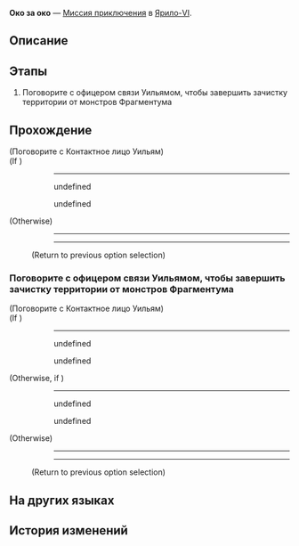 {{Дополнить|Диалоги.}}
{{Миссия Инфобокс
|id              = 4081315
|Название        = 
|Изображение     = Миссия Освоения Око за око.png
|Тип             = Миссия приключения
|События         = 
|Глава           = 
|Условия         = Завершена [[Миссия Освоения]] ''[[Возвращение]]''
|Персонажи       = Контактное лицо Уильям; Первопроходец
|СтартЛокация    = Административный район
|Мир             = Ярило-VI
|Локации         = Административный район
|Предыдущая      = 
|Следующая       = 
|Награды         = 
}}
'''Око за око''' — [[Миссия приключения]] в [[Ярило-VI]].

==Описание==
{{Описание|<!--официальное описание из Перекрёстка судеб-->}}

==Этапы==
# Поговорите с офицером связи Уильямом, чтобы завершить зачистку территории от монстров Фрагментума

==Прохождение==
{{Дополнить}}


;(Поговорите с Контактное лицо Уильям)
;(If {{cx}}<!--SubMission Finish: 408131802-->)
::----
:<!--Unknown TalkSentence: 401090202-->
:<!--Unknown TalkSentence: 401090203-->
::{{Диалог|Стрелка}} undefined
::<!--Unknown TalkSentence: 401090205-->
::{{Диалог|Выход}} undefined
::<!--Unknown TalkSentence: 401090212-->
::<!--Unknown TalkSentence: 401090213-->
:<!--Unknown TalkSentence: 401090202-->
:<!--Unknown TalkSentence: 401090203-->
;(Otherwise)
::----
::----
:<!--Unknown TalkSentence: 401060112-->
:;(Return to previous option selection)
{{Диалог Конец}}

===Поговорите с офицером связи Уильямом, чтобы завершить зачистку территории от монстров Фрагментума===
{{Описание миссии|локация=Запретная зона Среброгривых Стражей|Олег отправил вам сообщение, в котором он выражает надежду на вашу помощь Среброгривым Стражам в зачистке Коридора исчезающего эха от монстров Фрагментума.<br />Олег просит вас поговорить с офицером связи по имени Уильям в Запретной зоне, который проводит вас до Коридора исчезающего эха, где вы сможете завершить операцию по контратаке.}}
{{Диалог Начало}}

;(Поговорите с Контактное лицо Уильям)
;(If {{cx}}<!--SubMission Finish: 408131802-->)
::----
:<!--Unknown TalkSentence: 401090202-->
:<!--Unknown TalkSentence: 401090203-->
::{{Диалог|Стрелка}} undefined
::<!--Unknown TalkSentence: 401090205-->
::{{Диалог|Выход}} undefined
::<!--Unknown TalkSentence: 401090212-->
::<!--Unknown TalkSentence: 401090213-->
:<!--Unknown TalkSentence: 401090202-->
:<!--Unknown TalkSentence: 401090203-->
;(Otherwise, if {{cx}}<!--during performance 408131502-->)
::----
:<!--Unknown TalkSentence: 401060102-->
::{{Диалог|Стрелка}} undefined
::{{Диалог|Стрелка}} undefined
:<!--Unknown TalkSentence: 401060104-->
:<!--Unknown TalkSentence: 401060105-->
:<!--Unknown TalkSentence: 401060109-->
:<!--Unknown TalkSentence: 401060110-->
:<!--Unknown TalkSentence: 401060111-->
:<!--Unknown TalkSentence: 401060112-->
;(Otherwise)
::----
::----
:<!--Unknown TalkSentence: 401060112-->
:;(Return to previous option selection)
{{Диалог Конец}}

==На других языках==
{{На других языках
|en   = An Eye for an Eye
|zhs  = 以眼还眼
|zht  = 以眼還眼
|ja   = 目には目を
|ko   = 눈에는 눈
|es   = Ojo por ojo
|fr   = Œil pour œil
|ru   = Око за око
|th   = ตาต่อตาฟันต่อฟัน
|vi   = Ăn Miếng Trả Miếng
|de   = Auge um Auge
|id   = Mata Ganti Mata
|pt   = Olho por Olho
}}

==История изменений==
{{История изменений|2.7}}
